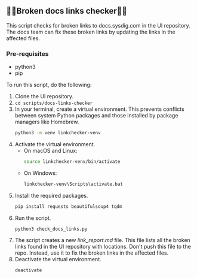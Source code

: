 ## ⛓️‍💥Broken docs links checker⛓️‍💥
This script checks for broken links to docs.sysdig.com in the UI repository. The docs team can fix these broken links by updating the links in the affected files.

### Pre-requisites
- python3
- pip

To run this script, do the following:

1. Clone the UI repository.
2. `cd scripts/docs-links-checker`
3. In your terminal, create a virtual environment. This prevents conflicts between system Python packages and those installed by package managers like Homebrew.
    ```bash
    python3 -m venv linkchecker-venv
    ```
4. Activate the virtual environment.
    - On macOS and Linux:
        ```bash
        source linkchecker-venv/bin/activate
        ```
    - On Windows:
        ```bash
        linkchecker-venv\Scripts\activate.bat
        ```
5. Install the required packages.
    ```bash
    pip install requests beautifulsoup4 tqdm
    ```
6. Run the script.
    ```bash
    python3 check_docs_links.py
    ```
7. The script creates a new *link_report.md* file. This file lists all the broken links found in the UI repository with locations. Don't push this file to the repo. Instead, use it to fix the broken links in the affected files.
8. Deactivate the virtual environment.
    ```bash
    deactivate
    ```